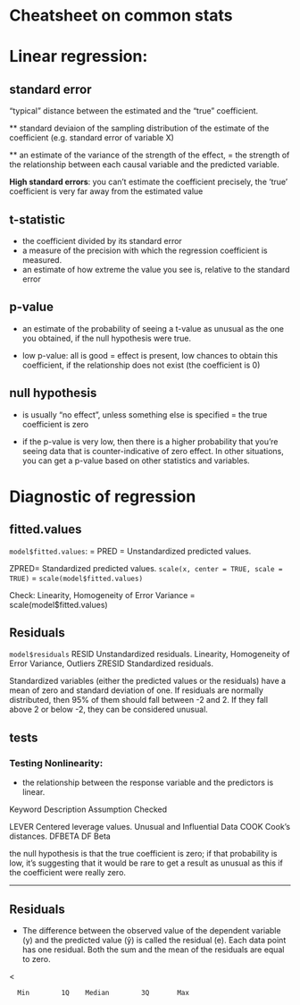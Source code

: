 # Cheatsheet on common stats

# Linear regression:


## standard error 
"typical" distance between the estimated and the "true" coefficient.

** standard deviaion of the sampling distribution of the estimate of the coefficient (e.g. standard error of variable X)

** an estimate of the variance of the strength of the effect, 
= the strength of the relationship between each causal variable and the predicted variable. 

**High standard errors**: you can't estimate the coefficient precisely, the 'true' coefficient is very far away from  the estimated value 

## t-statistic

* the coefficient divided by its standard error
* a measure of the precision with which the regression coefficient is measured.
* an estimate of how extreme the value you see is, relative to the standard error 

## p-value 

* an estimate of the probability of seeing a t-value as unusual as the one you obtained, if the null hypothesis were true. 

* low p-value: all is good = effect is present, low chances to obtain this coefficient, if the relationship does not exist (the coefficient is 0)

## null hypothesis 

* is usually "no effect", unless something else is specified = the true coefficient is zero

* if the p-value is very low, then there is a higher probability that you're seeing data that is counter-indicative of zero effect. In other situations, you can get a p-value based on other statistics and variables.

# Diagnostic of regression
## fitted.values

`model$fitted.values`: = PRED	= Unstandardized predicted values.

ZPRED= Standardized predicted values.
`scale(x, center = TRUE, scale = TRUE)` = `scale(model$fitted.values)`

Check: Linearity, Homogeneity of Error Variance = scale(model$fitted.values) 

## Residuals

`model$residuals`
RESID	Unstandardized residuals.	Linearity, Homogeneity of Error Variance, Outliers
ZRESID	Standardized residuals.


Standardized variables (either the predicted values or the residuals) have a mean of zero and standard deviation of one. If residuals are normally distributed, then 95% of them should fall between -2 and 2. If they fall above 2 or below -2, they can be considered unusual.

## tests
### Testing Nonlinearity: 
* the relationship between the response variable and the predictors is linear. 


Keyword	Description	Assumption Checked


LEVER	Centered leverage values.	Unusual and Influential Data
COOK	Cook’s distances.
DFBETA	DF Beta

the null hypothesis is that the true coefficient is zero; if that probability is low, it's suggesting that it would be rare to get a result as unusual as this if the coefficient were really zero.

***
## Residuals

* The difference between the observed value of the dependent variable (y) and the predicted value (ŷ) is called the residual (e). Each data point has one residual. Both the sum and the mean of the residuals are equal to zero.

<

      Min        1Q    Median        3Q       Max 

